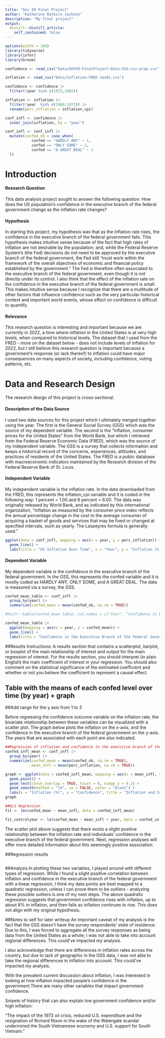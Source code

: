 ```yaml
---
title: "Gov 50 Final Project"
author: "Katherine Rafeiro Jackson"
description: "My final project"
output:
  distill::distill_article:
    self_contained: false
---
```


```r

options(width = 100)
library(tidyverse)
library(infer)
library(broom)

confidence <- read_csv("Data/GOV50-FinalProject-Data-GSS-csv-prep.csv")

inflation <- read_csv("Data/Inflation-FRED-Jan01.csv")

confidence <- confidence |>
  filter(!year %in% c(1972,1985))

inflation <- inflation |>
  filter(!year  %in% c(1960:1972)) |>
  rename(perc_inflation = inflation_cpi)

conf_infl <- confidence |>
  inner_join(inflation, by = "year")

conf_infl <- conf_infl |>
  mutate(confed_nb = case_when(
            confed == "HARDLY ANY" ~ 1,
            confed == "ONLY SOME" ~ 2,
            confed == "A GREAT DEAL" ~ 3
  )) 

```

# Introduction

#### Research Question
This data analysis project sought to answer the following question: How does the US population's confidence in the executive branch of the federal government change as the inflation rate changes?

#### Hypothesis
In starting this project, my hypothesis was that as the inflation rate rises, the confidence in the executive branch of the federal government falls. This hypothesis makes intuitive sense because of the fact that high rates of inflation are not desirable by the population; and, while the Federal Reserve System's (the Fed) decisions do not need to be approved by the executive branch of the federal government, the Fed still "must work within the framework of the overall objectives of economic and financial policy established by the government." The Fed is therefore often associated to the executive branch of the federal government, even though it is not directly under its control. I also think that the effect of the inflation rate on the confidence in the executive branch of the federal government is small. This makes intuitive sense because I recognize that there are a multitude of other factors that influence confidence such as the very particular historical context and important world events, whose effect on confidence is difficult to quantify. 

#### Relevance
This research question is interesting and important because we are currently in 2022, a time where inflation in the United States is at very high levels, when compared to historical levels. The dataset that I used from the FRED - more on the dataset below - does not include levels of inflation for 2022, but I still believe this research question is important because a government's response (or lack thereof) to inflation could have major consequences on many aspects of society, including confidence, voting patterns, etc. 

# Data and Research Design
The research design of this project is cross-sectional.

#### Description of the Data Source
I used two data sources for this project which I ultimately merged together using the year. The first is the General Social Survey (GSS) which was the source of my dependent variable. The second is the "Inflation, consumer prices for the United States" from the World Bank, but which I retrieved from the Federal Reserve Economic Data (FRED), which was the source of my independent variable. The GSS is a survey that collects information and keeps a historical record of the concerns, experiences, attitudes, and practices of residents of the United States. The FRED is a public database with macroeconomic indicators maintained by the Research division of the Federal Reserve Bank of St. Louis.

#### Independent Variable
My independent variable is the inflation rate. In the data downloaded from the FRED, this represents the inflation_cpi variable and it is coded in the following way: 1 percent = 1.00 and 6 percent = 6.00. The data was originally released by World Bank, and as indicated by this international organization, "inflation as measured by the consumer price index reflects the annual percentage change in the cost to the average consumer of acquiring a basket of goods and services that may be fixed or changed at specified intervals, such as yearly. The Laspeyres formula is generally used."

```r

ggplot(data = conf_infl, mapping = aes(x = year, y = perc_inflation)) + 
  geom_line() + 
  labs(title = "US Inflation Over Time", x = "Year", y = "Inflation (%)", subtitle = "From 1973 to 2021")

```

#### Dependent Variable
My dependent variable is the confidence in the executive branch of the federal government. In the GSS, this represents the confed variable and it is mostly coded as HARDLY ANY, ONLY SOME, and A GREAT DEAL. The data is measured via a survey, the GSS. 

``` r

confed_mean_table <- conf_infl |>
  group_by(year) |>
  summarize(confed_mean = mean(confed_nb, na.rm = TRUE))

#knitr::kable(confed_mean_table, col.names = c("Year", "Confidence in Exec Branch of Fed Government"))

confed_mean_table |>
  ggplot(mapping = aes(x = year, y = confed_mean)) +
  geom_line() + 
  labs(title = "Confidence in the Executive Branch of the Federal Government Over Time", x = "Year", y = "Confidence", subtitle = "From 1973 to 2021")

```

##Results
Instructions: A results section that contains a scatterplot, barplot, or boxplot of the main relationship of interest and output for the main regression of interest. For the results section, you should interpret (in plain English) the main coefficient of interest in your regression. You should also comment on the statistical significance of the estimated coefficient and whether or not you believe the coefficient to represent a causal effect.


## Table with the means of each confed level over time (by year) + graph
##Add range for the y axis from 1 to 3

Before regressing the confidence outcome variable on the inflation rate, the bivariate relationship between these variables can be visualized with a scatter plot. The graph below plots the inflation on the x-axis, and the confidence in the executive branch of the federal government on the y-axis. The years that are associated with each point are also indicated.

```r

##Regression of inflation and confidence in the executive branch of the federal government. 
confed_infl_mean <- conf_infl |> 
  group_by(year) |> 
  summarize(confed_mean = mean(confed_nb, na.rm = TRUE), 
            mean_infl = mean(perc_inflation, na.rm = TRUE))

graph <- ggplot(data = confed_infl_mean, mapping = aes(x = mean_infl, y = confed_mean, label = year)) +
  geom_point() +
  geom_text(check_overlap = TRUE, hjust = 0, nudge_x = 0.1) +
  geom_smooth(method = "lm", se = FALSE, color = "blue1") + 
  labs(x = "Inflation (%)", y = "Confidence", title = "Inflation and Confidence in the Executive Branch of the Federal Government",  subtitle = "From 1973 to 2021")
graph

##OLS Regression
fit <- lm(confed_mean ~ mean_infl, data = confed_infl_mean)

fit_controlyear <- lm(confed_mean ~ mean_infl + year, data = confed_infl_mean)

```

The scatter plot above suggests that there exists a slight positive relationship between the inflation rate and individuals' confidence in the executive branch of the federal government. Next, regression analyses will offer more detailed information about this seemingly positive association.

##Regression results
```r

```



##Analysis
In plotting these two variables, I played around with different types of regression. While I found a slight positive correlation between inflation and confidence in the executive branch of the federal government with a linear regression, I think my data points are best mapped to a quadratic regression, unless I can prove them to be outliers - analyzing these possible outliers is one of my next steps. The above quadratic regression suggests that government confidence rises with inflation, up to about 6% in inflation, and then falls as inflation continues to rise. This does not align with my original hypothesis. 

##Notes to self for later writeup 
An important caveat of my analysis is the fact that the GSS doesn't have the survey respondents' state of residence. Due to this, I was forced to aggregate all the survey responses as being data from the United States as a whole; I was not able to take into account regional differences. This could've impacted my analysis.

I also acknowledge that there are differences in inflation rates across the country, but due to lack of geographic in the GSS data, I was not able to take the regional differences in inflation into account. This could've impacted my analysis.

With the prevalent current discussion about inflation, I was interested in looking at how inflation impacted people's confidence in the government.There are many other variables that impact government confidence.

Snipets of history that can also explain low government confidence and/or high inflation: 

"The impact of the 1973 oil crisis, reduced U.S. expenditure and the resignation of Richard Nixon in the wake of the Watergate scandal undermined the South Vietnamese economy and U.S. support for South Vietnam."

